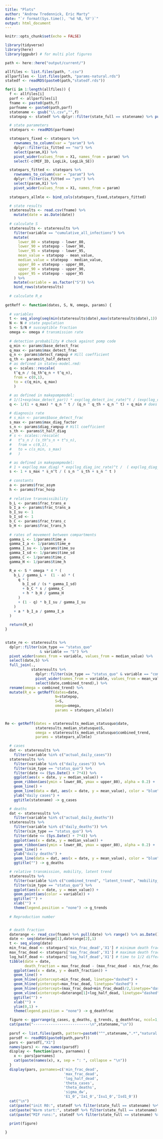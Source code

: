 ```yaml
---
title: "Plots"
author: "Andrew Tredennick, Eric Marty"
date: "`r format(Sys.time(), '%d %B, %Y')`"
output: html_document
---
```


```r
knitr::opts_chunk$set(echo = FALSE)

library(tidyverse)
library(here)
library(ggpubr) # for multi plot figures

path <- here::here("output/current/")

allfiles <- list.files(path, ".csv")
allparfiles <- list.files(path, "params-natural.rds")
statedf <- readRDS(paste0(path,"statedf.rds"))
```

```r
for(i in 1:length(allfiles)) {
  f <- allfiles[i]
  parf <- allparfiles[i]
  fname <- paste0(path,f)
  parfname <- paste0(path,parf)
  statename <- gsub("\\.csv","",f)
  statepop <- statedf %>% dplyr::filter(state_full == statename) %>% pull(total_pop)

  # state parameters
  statepars <- readRDS(parfname) 

  statepars_fixed <- statepars %>% 
    rownames_to_column(var = "param") %>% 
    dplyr::filter(is_fitted == "no") %>% 
    select(param,X1) %>% 
    pivot_wider(values_from = X1, names_from = param) %>% 
    select(-c(MIF_ID, LogLik, LogLik_SE))

  statepars_fitted <- statepars %>% 
    rownames_to_column(var = "param") %>% 
    dplyr::filter(is_fitted == "yes") %>% 
    select(param,X1) %>% 
    pivot_wider(values_from = X1, names_from = param)
  
  statepars_allmle <- bind_cols(statepars_fixed,statepars_fitted)

  # state results
  stateresults <- read.csv(fname) %>% 
    mutate(date = as.Date(date)) 
  
  # calculate S
  stateresults <- stateresults %>% 
    filter(variable == "cumulative_all_infections") %>% 
    mutate(
      lower_80 = statepop - lower_80,
      lower_90 = statepop - lower_90,
      lower_95 = statepop - lower_95,
      mean_value = statepop - mean_value,
      median_value = statepop - median_value,
      upper_80 = statepop - upper_80,
      upper_90 = statepop - upper_90,
      upper_95 = statepop - upper_95
    ) %>% 
    mutate(variable = as.factor("S")) %>% 
    bind_rows(stateresults)
  
  # calculate R_e
  
getReff <- function(dates, S, N, omega, params) {
  
  # variables
  t <- seq_along(seq(min(stateresults$date),max(stateresults$date),1))
  N <- N # state population
  S <- S/N # susceptible fraction
  omega <- omega # transmission rate
  
  # detection probability # check against pomp code
  q_min <- params$base_detect_frac
  q_max <- params$max_detect_frac
  q_n <- params$detect_rampup # Hill coefficient
  q_th <- params$t_half_detect 
  # as defined in states-model.rmd:
  q <- scales::rescale(
    t^q_n / (q_th^q_n + t^q_n), 
    from = c(0,1), 
    to = c(q_min, q_max)
    )
  
  # as defined in makepompmodel:
  # 1/(1+exp(max_detect_par)) * exp(log_detect_inc_rate)^t / (exp(log_detect_inc_rate)^exp(log_half_detect) + exp(log_detect_inc_rate)^t) + base_detect_frac
  q <- 1/(1 + q_max) * q_n ^ t / (q_n ^ q_th + q_n ^ t) + q_min # does not jive with q caluclation above

  # diagnosis rate 
  # s_min <- params$base_detect_frac
  s_max <- params$max_diag_factor
  s_n <- params$diag_rampup # Hill coefficient
  s_th <- params$t_half_diag 
  # s <- scales::rescale(
  #   t^s_n / (s_th^s_n + t^s_n), 
  #   from = c(0,1), 
  #   to = c(s_min, s_max)
  #   )

  # as defined in makepompmodel:
  # 1 + exp(log_max_diag) * exp(log_diag_inc_rate)^t /  ( exp(log_diag_inc_rate)^exp(log_half_diag) +   exp(log_diag_inc_rate)^t    )
  s <- 1 + s_max * s_n^t / ( s_n ^ s_th + s_n ^ t )
    
  # constants
  a <- params$frac_asym
  h <- params$frac_hosp
  
  # relative transmissibility
  b_L <- params$frac_trans_e
  b_I_a <- params$frac_trans_a
  b_I_su <- 1
  b_I_sd <- 1
  b_C <- params$frac_trans_c
  b_H <- params$frac_trans_h
  
  # rates of movement between compartments
  gamma_L <- 1/params$time_e
  gamma_I_a <- 1/params$time_e
  gamma_I_su <- 1/params$time_su
  gamma_I_sd <- 1/params$time_sd
  gamma_C <- 1/params$time_c
  gamma_H <- 1/params$time_h

  R_e <- S * omega * 4 * (
    b_L / gamma_L +  (1 - a) * (
      q * ( 
        b_I_sd / (s * gamma_I_sd) 
        + b_C * s / gamma_C 
        + h * b_H / gamma_H 
      )
      + (1 - q) * b_I_su / gamma_I_su
    ) 
    + a * b_I_a / gamma_I_a 
  )
  
  return(R_e)
}
  

state_re <- stateresults %>% 
  dplyr::filter(sim_type == "status_quo" 
                & variable == "S") %>% 
  pivot_wider(names_from = variable, values_from = median_value) %>% 
  select(date,S) %>% 
  full_join(.,
            stateresults %>% 
              dplyr::filter(sim_type == "status_quo" & variable == "combined_trend") %>% 
              pivot_wider(names_from = variable, values_from = mean_value) %>% 
              select(date,combined_trend),) %>% 
  rename(omega = combined_trend) %>% 
  mutate(R_e = getReff(dates=date,
                       N=statepop,
                       S=S,
                       omega=omega,
                       params = statepars_allmle))
  

Re <- getReff(dates = stateresults_median_statusquo$date, 
              stateresults_median_statusquo$S, 
              omega = stateresults_median_statusquo$combined_trend, 
              params = statepars_allmle)

  # cases
  dat <- stateresults %>%
    filter(variable %in% c("actual_daily_cases"))
  stateresults %>%
    filter(variable %in% c("daily_cases")) %>%
    filter(sim_type == "status_quo") %>%
    filter(date <= (Sys.Date() + 7*4)) %>%
    ggplot(aes(x = date, y = median_value)) +
    geom_ribbon(aes(ymin = lower_80, ymax = upper_80), alpha = 0.2) +
    geom_line() +
    geom_line(data = dat, aes(x = date, y = mean_value), color = "blue") +
    ylab("daily cases") +
    ggtitle(statename) -> g_cases

  # deaths
  dat <- stateresults %>%
    filter(variable %in% c("actual_daily_deaths")) 
  stateresults %>%
    filter(variable %in% c("daily_deaths")) %>%
    filter(sim_type == "status_quo") %>%
    filter(date <= (Sys.Date() + 7*4)) %>%
    ggplot(aes(x = date, y = median_value)) +
    geom_ribbon(aes(ymin = lower_80, ymax = upper_80), alpha = 0.2) +
    geom_line() +
    ylab("daily deaths") +
    geom_line(data = dat, aes(x = date, y = mean_value), color = "blue") +
    ggtitle("") -> g_deaths

  # relative transmission, mobility, latent trend
  stateresults %>%
    filter(variable %in% c("combined_trend", "latent_trend", "mobility_trend")) %>%
    filter(sim_type == "status_quo") %>%
    ggplot(aes(x = date, y = mean_value)) +
    geom_point(aes(color = variable)) +
    ggtitle("") +
    xlab("") +
    theme(legend.position = "none") -> g_trends
  
  # Reproduction number


  # death fraction
  daterange <- read_csv(fname) %>% pull(date) %>% range() %>% as.Date()
  date <- seq(daterange[1],daterange[2],1)
  t <- seq_along(date)
  min_frac_dead <- statepars['min_frac_dead','X1'] # minimum death fraction
  max_frac_dead <- statepars['max_frac_dead','X1'] # maximum death fraction
  log_half_dead <- statepars['log_half_dead','X1'] # time to 1/2 difference between min and max
  tibble(date = date, 
         death_fraction = max_frac_dead - (max_frac_dead - min_frac_dead) * (t / (t + log_half_dead))) %>% 
    ggplot(aes(x = date, y = death_fraction)) +
    geom_line() +
    geom_hline(yintercept=min_frac_dead, linetype="dashed") +
    geom_hline(yintercept=max_frac_dead, linetype="dashed") +
    geom_hline(yintercept=(max_frac_dead+min_frac_dead)/2,linetype="dashed") + 
    geom_vline(xintercept=daterange[1]+log_half_dead, linetype="dashed") +
    ggtitle("") +
    xlab("") +
    ylim(0,1) +
    theme(legend.position = "none") -> g_deathfrac

  figure <- ggarrange(g_cases, g_deaths, g_trends, g_deathfrac, ncol=1, nrow = 4, align="hv")
  cat(paste("--------------------------\n",statename,"\n"))
  
  parsf <- list.files(path, pattern=paste0("^",statename,".*","natural.rds"))
  parsdf <- readRDS(paste0(path,parsf))
  pars <- parsdf[,"X1"]
  names(pars) <- row.names(parsdf)
  display <- function(pars, parnames) {
    x <- pars[parnames]
    cat(paste(names(x), x, sep = ": ", collapse = "\n"))
  }
  display(pars, parnames=c('min_frac_dead',
                           'max_frac_dead',
                           'log_half_dead',
                           'theta_cases',
                           'theta_deaths',
                           'sigma_dw',
                           'E1_0','Ia1_0','Isu1_0','Isd1_0'))
  cat("\n")
  cat(paste("init R0:", statedf %>% filter(state_full == statename) %>% pull(initR0),"\n"))
  cat(paste("Warm start:", statedf %>% filter(state_full == statename) %>% pull(init),"\n"))
  cat(paste("MIF runs:", statedf %>% filter(state_full == statename) %>% pull(mifruns),"\n"))
  
  print(figure)

}



```




